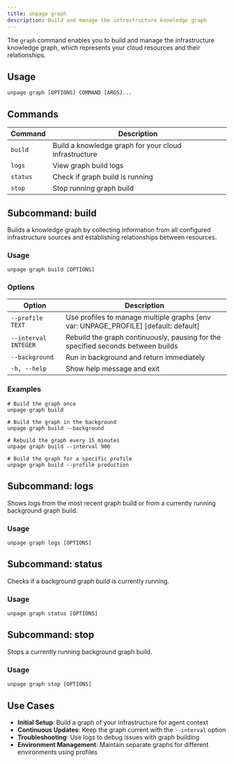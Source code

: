 ```yaml
---
title: unpage graph
description: Build and manage the infrastructure knowledge graph
---
```


The `graph` command enables you to build and manage the infrastructure knowledge graph, which represents your cloud resources and their relationships.

## Usage

```shell
unpage graph [OPTIONS] COMMAND [ARGS]...
```

## Commands

| Command | Description |
|---------|-------------|
| `build` | Build a knowledge graph for your cloud infrastructure |
| `logs` | View graph build logs |
| `status` | Check if graph build is running |
| `stop` | Stop running graph build |

## Subcommand: build

Builds a knowledge graph by collecting information from all configured infrastructure sources and establishing relationships between resources.

### Usage

```shell
unpage graph build [OPTIONS]
```

### Options

| Option | Description |
|--------|-------------|
| `--profile TEXT` | Use profiles to manage multiple graphs [env var: UNPAGE_PROFILE] [default: default] |
| `--interval INTEGER` | Rebuild the graph continuously, pausing for the specified seconds between builds |
| `--background` | Run in background and return immediately |
| `-h, --help` | Show help message and exit |

### Examples

```shell
# Build the graph once
unpage graph build

# Build the graph in the background
unpage graph build --background

# Rebuild the graph every 15 minutes
unpage graph build --interval 900

# Build the graph for a specific profile
unpage graph build --profile production
```

## Subcommand: logs

Shows logs from the most recent graph build or from a currently running background graph build.

### Usage

```shell
unpage graph logs [OPTIONS]
```

## Subcommand: status

Checks if a background graph build is currently running.

### Usage

```shell
unpage graph status [OPTIONS]
```

## Subcommand: stop

Stops a currently running background graph build.

### Usage

```shell
unpage graph stop [OPTIONS]
```

## Use Cases

- **Initial Setup**: Build a graph of your infrastructure for agent context
- **Continuous Updates**: Keep the graph current with the `--interval` option
- **Troubleshooting**: Use logs to debug issues with graph building
- **Environment Management**: Maintain separate graphs for different environments using profiles